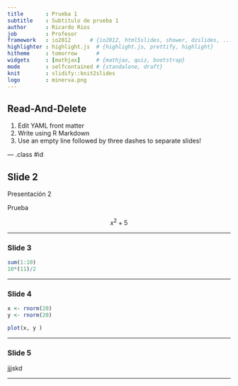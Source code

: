 ```yaml
---
title       : Prueba 1
subtitle    : Subtitulo de prueba 1
author      : Ricardo Rios
job         : Profesor
framework   : io2012      # {io2012, html5slides, shower, dzslides, ...}
highlighter : highlight.js  # {highlight.js, prettify, highlight}
hitheme     : tomorrow      # 
widgets     : [mathjax]     # {mathjax, quiz, bootstrap}
mode        : selfcontained # {standalone, draft}
knit        : slidify::knit2slides
logo        : minerva.png
---
```


## Read-And-Delete

1. Edit YAML front matter
2. Write using R Markdown
3. Use an empty line followed by three dashes to separate slides!

--- .class #id 

## Slide 2

Presentación 2

Prueba 

$$ x^2 + 5 $$



---


### Slide 3

```r
sum(1:10)
10*(11)/2
```

---


### Slide 4

```r

x <- rnorm(20)
y <- rnorm(20)

plot(x, y )

```

---

### Slide 5 
jjjskd

--- 
